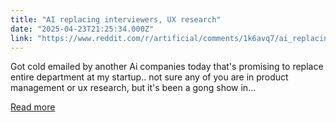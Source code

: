 ```yaml
---
title: "AI replacing interviewers, UX research"
date: "2025-04-23T21:25:34.000Z"
link: "https://www.reddit.com/r/artificial/comments/1k6avq7/ai_replacing_interviewers_ux_research/"
---
```


Got cold emailed by another Ai companies today that's promising to replace entire department at my startup..
 not sure any of you are in product management or ux research, but it's been a gong show in...

[Read more](https://www.reddit.com/r/artificial/comments/1k6avq7/ai_replacing_interviewers_ux_research/)
